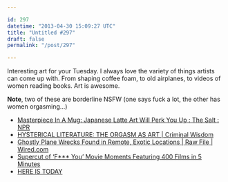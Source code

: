 ```yaml
---

id: 297
datetime: "2013-04-30 15:09:27 UTC"
title: "Untitled #297"
draft: false
permalink: "/post/297"

---
```


Interesting art for your Tuesday. I always love the variety of things artists can come up with. From shaping coffee foam, to old airplanes, to videos of women reading books. Art is awesome.

**Note**, two of these are borderline NSFW (one says fuck a lot, the other has women orgasming...) 

 
 * [Masterpiece In A Mug: Japanese Latte Art Will Perk You Up : The Salt : NPR](http://www.npr.org/blogs/thesalt/2013/04/24/178841995/masterpiece-in-a-mug-japanese-latte-art-will-perk-you-up)
 * [HYSTERICAL LITERATURE: THE ORGASM AS ART | Criminal Wisdom](http://www.criminalwisdom.com/hysterical-literature-the-orgasm-as-art/)
 * [Ghostly Plane Wrecks Found in Remote, Exotic Locations | Raw File | Wired.com](http://www.wired.com/rawfile/2013/04/finding-beauty-in-wrecked-and-rotting-airplanes/)
 * [Supercut of ‘F*** You’ Movie Moments Featuring 400 Films in 5 Minutes](http://laughingsquid.com/supercut-of-f-you-movie-moments-featuring-400-films-in-5-minutes/)
 * [HERE IS TODAY](http://hereistoday.com/)



